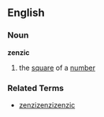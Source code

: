 == English ==
=== Noun ===
'''zenzic'''
# the [[square]] of a [[number]]

=== Related Terms ===
*[[zenzizenzizenzic]]